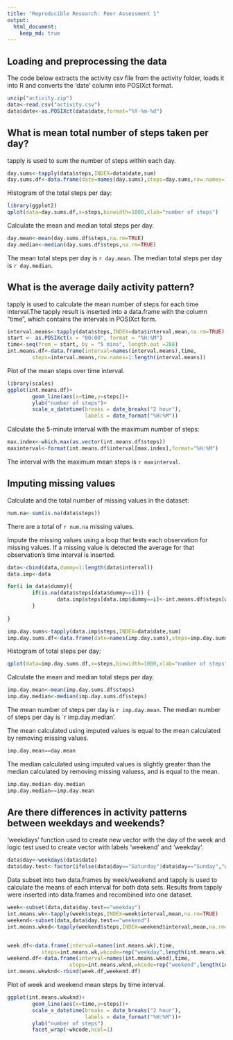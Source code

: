 ```yaml
---
title: "Reproducible Research: Peer Assessment 1"
output: 
  html_document:
    keep_md: true
---
```




## Loading and preprocessing the data

The code below extracts the activity csv file from the activity folder, loads it into R and converts the 'date' column into POSIXct format.

```r
unzip("activity.zip")
data<-read.csv("activity.csv")
data$date<-as.POSIXct(data$date,format="%Y-%m-%d")
```


## What is mean total number of steps taken per day?

tapply is used to sum the number of steps within each day.
```r
day.sums<-tapply(data$steps,INDEX=data$date,sum)
day.sums.df<-data.frame(date=names(day.sums),steps=day.sums,row.names=1:length(day.sums))
```

Histogram of the total steps per day:
```r
library(ggplot2)
qplot(data=day.sums.df,x=steps,binwidth=1000,xlab="number of steps")
```

Calculate the mean and median total steps per day.
```r
day.mean<-mean(day.sums.df$steps,na.rm=TRUE)
day.median<-median(day.sums.df$steps,na.rm=TRUE)
```

The mean total steps per day is `r day.mean`.
The median total steps per day is `r day.median`.


## What is the average daily activity pattern?

tapply is used to calculate the mean number of steps for each time interval.The tapply result is inserted into a data.frame with the column "time", which contains the intervals in POSIXct form.

```r
interval.means<-tapply(data$steps,INDEX=data$interval,mean,na.rm=TRUE)
start <- as.POSIXct(x = "00:00", format = "%H:%M")
time<-seq(from = start, by = "5 mins", length.out =288) 
int.means.df<-data.frame(interval=names(interval.means),time,
        steps=interval.means,row.names=1:length(interval.means))
```

Plot of the mean steps over time interval.
```r
library(scales)
ggplot(int.means.df)+
        geom_line(aes(x=time,y=steps))+
        ylab("number of steps")+
        scale_x_datetime(breaks = date_breaks("2 hour"),
                         labels = date_format("%H:%M"))
```

Calculate the 5-minute interval with the maximum number of steps:

```r
max.index<-which.max(as.vector(int.means.df$steps))
maxinterval<-format(int.means.df$interval[max.index],format="%H:%M")
```

The interval with the maximum mean steps is `r maxinterval`.


## Imputing missing values

Calculate and the total number of missing values in the dataset:
```r
num.na<-sum(is.na(data$steps))
```
There are a total of `r num.na` missing values.

Impute the missing values using a loop that tests each observation for missing values. If a missing value is detected the average for that observation's time interval is inserted.
```r
data<-cbind(data,dummy=1:length(data$interval))
data.imp<-data

for(i in data$dummy){
        if(is.na(data$steps[data$dummy==i])) {
                data.imp$steps[data.imp$dummy==i]<-int.means.df$steps[which(int.means.df$interval==data$interval[data$dummy==i])]
        }
        
}

imp.day.sums<-tapply(data.imp$steps,INDEX=data$date,sum)
imp.day.sums.df<-data.frame(date=names(imp.day.sums),steps=imp.day.sums,row.names=1:length(imp.day.sums))
```

Histogram of total steps per day:

```r
qplot(data=imp.day.sums.df,x=steps,binwidth=1000,xlab="number of steps")
```

Calculate the mean and median total steps per day.

```r
imp.day.mean<-mean(imp.day.sums.df$steps)
imp.day.median<-median(imp.day.sums.df$steps)
```

The mean number of steps per day is `r imp.day.mean`.
The median number of steps per day is `r imp.day.median'.

The mean calculated using imputed values is equal to the mean calculated by removing missing values.

```r
imp.day.mean==day.mean
```

The median calculated using imputed values is slightly greater than the median calculated by removing missing valuess, and is equal to the mean.

```r
imp.day.median-day.median
imp.day.median==imp.day.mean
```


## Are there differences in activity patterns between weekdays and weekends?

'weekdays' function used to create new vector with the day of the week and logic test used to create vector with labels 'weekend' and 'weekday'.

```r
data$day<-weekdays(data$date)
data$day.test<-factor(ifelse(data$day=="Saturday"|data$day=="Sunday","weekend","weekday"))
```

Data subset into two data.frames by week/weekend and tapply is used to calculate the means of each interval for both data sets. Results from tapply were inserted into data.frames and recombined into one dataset.

```r
week<-subset(data,data$day.test=="weekday")
int.means.wk<-tapply(week$steps,INDEX=week$interval,mean,na.rm=TRUE)
weekend<-subset(data,data$day.test=="weekend")
int.means.wknd<-tapply(weekend$steps,INDEX=weekend$interval,mean,na.rm=TRUE)


week.df<-data.frame(interval=names(int.means.wk),time,
           steps=int.means.wk,wkcode=rep("weekday",length(int.means.wk)),row.names=1:length(int.means.wk))
weekend.df<-data.frame(interval=names(int.means.wknd),time,
                    steps=int.means.wknd,wkcode=rep("weekend",length(int.means.wknd)),row.names=1:length(int.means.wknd))
int.means.wkwknd<-rbind(week.df,weekend.df)
```


Plot of week and weekend mean steps by time interval.

```r
ggplot(int.means.wkwknd)+
        geom_line(aes(x=time,y=steps))+
        scale_x_datetime(breaks = date_breaks("2 hour"),
                         labels = date_format("%H:%M"))+
        ylab("number of steps")
        facet_wrap(~wkcode,ncol=1)
```
